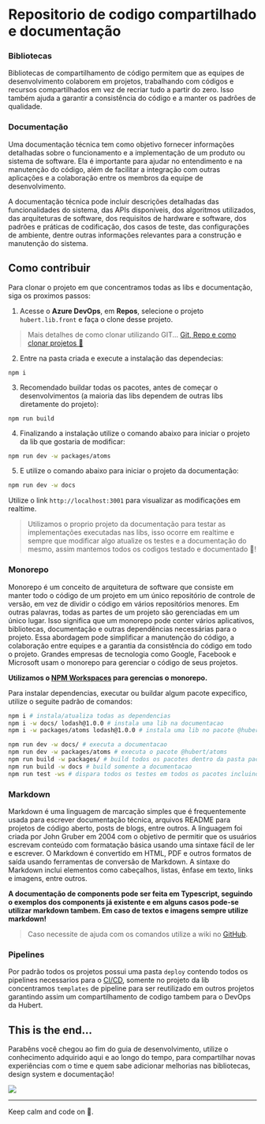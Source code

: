 
<Meta title="Guide/Librarys Repo" />

# Repositorio de codigo compartilhado e documentação

### Bibliotecas

Bibliotecas de compartilhamento de código permitem que as equipes de desenvolvimento colaborem em projetos, trabalhando com códigos e recursos compartilhados em vez de recriar tudo a partir do zero. Isso também ajuda a garantir a consistência do código e a manter os padrões de qualidade.

### Documentação

Uma documentação técnica tem como objetivo fornecer informações detalhadas sobre o funcionamento e a implementação de um produto ou sistema de software. Ela é importante para ajudar no entendimento e na manutenção do código, além de facilitar a integração com outras aplicações e a colaboração entre os membros da equipe de desenvolvimento.

A documentação técnica pode incluir descrições detalhadas das funcionalidades do sistema, das APIs disponíveis, dos algoritmos utilizados, das arquiteturas de software, dos requisitos de hardware e software, dos padrões e práticas de codificação, dos casos de teste, das configurações de ambiente, dentre outras informações relevantes para a construção e manutenção do sistema.

## Como contribuir

Para clonar o projeto em que concentramos todas as libs e documentação, siga os proximos passos:

1. Acesse o **Azure DevOps**, em **Repos**, selecione o projeto `hubert.lib.front` e faça o clone desse projeto.

> Mais detalhes de como clonar utilizando GIT... [Git, Repo e como clonar projetos 💾](/?path=/docs/guide-2-git--page)

2. Entre na pasta criada e execute a instalação das dependecias:

```
npm i
```

3. Recomendado buildar todas os pacotes, antes de começar o desenvolvimentos (a maioria das libs dependem de outras libs diretamente do projeto):

```
npm run build
```

4. Finalizando a instalação utilize o comando abaixo para iniciar o projeto da lib que gostaria de modificar:

```sh
npm run dev -w packages/atoms
```

5. E utilize o comando abaixo para iniciar o projeto da documentação:

```sh
npm run dev -w docs
```

Utilize o link `http://localhost:3001` para visualizar as modificações em realtime.

> Utilizamos o proprio projeto da documentação para testar as implementações executadas nas libs, isso ocorre em realtime e sempre que modificar algo atualize os testes e a documentação do mesmo, assim mantemos todos os codigos testado e documentado 🙏!

### Monorepo

Monorepo é um conceito de arquitetura de software que consiste em manter todo o código de um projeto em um único repositório de controle de versão, em vez de dividir o código em vários repositórios menores. Em outras palavras, todas as partes de um projeto são gerenciadas em um único lugar. Isso significa que um monorepo pode conter vários aplicativos, bibliotecas, documentação e outras dependências necessárias para o projeto. Essa abordagem pode simplificar a manutenção do código, a colaboração entre equipes e a garantia da consistência do código em todo o projeto. Grandes empresas de tecnologia como Google, Facebook e Microsoft usam o monorepo para gerenciar o código de seus projetos.

**Utilizamos o [NPM Workspaces](https://docs.npmjs.com/cli/v7/using-npm/workspaces) para gerencias o monorepo.**

Para instalar dependencias, executar ou buildar algum pacote expecifico, utilize o seguite padrão de comandos:

```sh
npm i # instala/atualiza todas as dependencias
npm i -w docs/ lodash@1.0.0 # instala uma lib na documentacao
npm i -w packages/atoms lodash@1.0.0 # instala uma lib no pacote @hubert/atoms

npm run dev -w docs/ # executa a documentacao
npm run dev -w packages/atoms # executa o pacote @hubert/atoms
npm run build -w packages/ # build todos os pacotes dentro da pasta packages/
npm run build -w docs # build somente a documentacao
npm run test -ws # dispara todos os testes em todos os pacotes incluindo a documentacao
```

### Markdown

Markdown é uma linguagem de marcação simples que é frequentemente usada para escrever documentação técnica, arquivos README para projetos de código aberto, posts de blogs, entre outros. A linguagem foi criada por John Gruber em 2004 com o objetivo de permitir que os usuários escrevam conteúdo com formatação básica usando uma sintaxe fácil de ler e escrever. O Markdown é convertido em HTML, PDF e outros formatos de saída usando ferramentas de conversão de Markdown. A sintaxe do Markdown inclui elementos como cabeçalhos, listas, ênfase em texto, links e imagens, entre outros.

**A documentação de components pode ser feita em Typescript, seguindo o exemplos dos components já existente e em alguns casos pode-se utilizar markdown tambem. Em caso de textos e imagens sempre utilize markdown!**

> Caso necessite de ajuda com os comandos utilize a wiki no [GitHub](https://github.com/adam-p/markdown-here/wiki/Markdown-Cheatsheet).

### Pipelines

Por padrão todos os projetos possui uma pasta `deploy` contendo todos os pipelines necessarios para o [CI/CD](/?path=/docs/guide-7-devops--page), somente no projeto da lib concentramos `templates` de pipeline para ser reutilizado em outros projetos garantindo assim um compartilhamento de codigo tambem para o DevOps da Hubert.

## This is the end...

Parabêns você chegou ao fim do guia de desenvolvimento, utilize o conhecimento adquirido aqui e ao longo do tempo, para compartilhar novas experiências com o time e quem sabe adicionar melhorias nas bibliotecas, design system e documentação!

![](https://i.gifer.com/ICU.gif)

---

Keep calm and code on 🤘.
